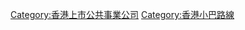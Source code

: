 {{commonscat|AMS Public Transport}}{{Main}}

[[Category:香港上市公共事業公司|Category:香港上市公共事業公司]][[Category:香港小巴路線|Category:香港小巴路線]]